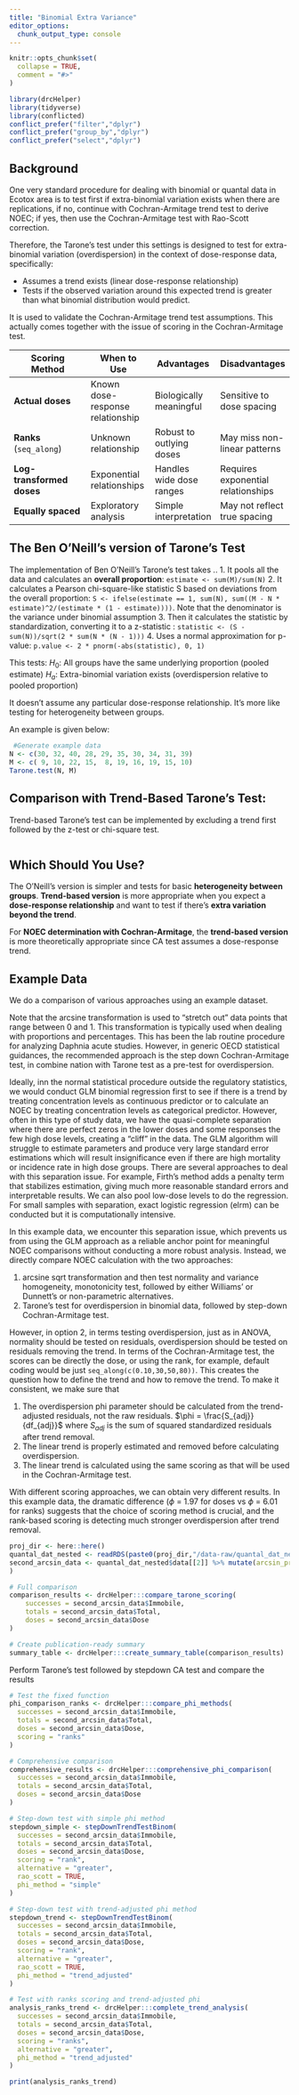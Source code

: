 ```yaml
---
title: "Binomial Extra Variance"
editor_options: 
  chunk_output_type: console
---
```


```r
knitr::opts_chunk$set(
  collapse = TRUE,
  comment = "#>"
)
```

```r
library(drcHelper)
library(tidyverse)
library(conflicted)
conflict_prefer("filter","dplyr")
conflict_prefer("group_by","dplyr")
conflict_prefer("select","dplyr")
```

## Background

One very standard procedure for dealing with binomial or quantal data in Ecotox area is to test first if extra-binomial variation exists when there are replications, if no, continue with Cochran-Armitage trend test to derive NOEC;  if yes, then use the Cochran-Armitage test with Rao-Scott correction. 

Therefore, the Tarone's test under this settings is designed to test for extra-binomial variation (overdispersion) in the context of dose-response data, specifically:

- Assumes a trend exists (linear dose-response relationship)
- Tests if the observed variation around this expected trend is greater than what binomial distribution would predict.

It is used to validate the Cochran-Armitage trend test assumptions. This actually comes together with the issue of scoring in the Cochran-Armitage test. 

| Scoring Method | When to Use | Advantages | Disadvantages |
|----------------|-------------|------------|---------------|
| **Actual doses** | Known dose-response relationship | Biologically meaningful | Sensitive to dose spacing |
| **Ranks** (`seq_along`) | Unknown relationship | Robust to outlying doses | May miss non-linear patterns |
| **Log-transformed doses** | Exponential relationships | Handles wide dose ranges | Requires exponential relationships |
| **Equally spaced** | Exploratory analysis | Simple interpretation | May not reflect true spacing |



## The Ben O'Neill's version of Tarone's Test

The  implementation of Ben O'Neill's Tarone's test takes ..
1. It pools all the data and calculates an **overall proportion**: `estimate <- sum(M)/sum(N)`
2. It calculates a Pearson chi-square-like statistic S based on deviations from the overall proportion: `S <- ifelse(estimate == 1, sum(N), sum((M - N * estimate)^2/(estimate * (1 - estimate))))`. Note that the denominator is the variance under binomial assumption
3. Then it calculates the statistic by standardization, converting it to a z-statistic : `statistic <- (S - sum(N))/sqrt(2 * sum(N * (N - 1)))`
4. Uses a normal approximation for p-value: `p.value <- 2 * pnorm(-abs(statistic), 0, 1)`

This tests:
$H_0$: All groups have the same underlying proportion (pooled estimate)
$H_a$: Extra-binomial variation exists (overdispersion relative to pooled proportion)

It doesn't assume any particular dose-response relationship. It's more like testing for heterogeneity between groups.

An example is given below:

```r
 #Generate example data
N <- c(30, 32, 40, 28, 29, 35, 30, 34, 31, 39)
M <- c( 9, 10, 22, 15,  8, 19, 16, 19, 15, 10)
Tarone.test(N, M)
```


## Comparison with Trend-Based Tarone's Test:

Trend-based Tarone's test can be implemented by excluding a trend first followed by the z-test or chi-square test.

```r

```




## Which Should You Use?

The O'Neill's version is simpler and tests for basic **heterogeneity between groups**. **Trend-based version** is more appropriate when you expect a **dose-response relationship** and want to test if there's **extra variation beyond the trend**.

For **NOEC determination with Cochran-Armitage**, the **trend-based version** is more theoretically appropriate since CA test assumes a dose-response trend.


## Example Data

We do a comparison of various approaches using an example dataset.

Note that the arcsine transformation is used to "stretch out" data points that range between 0 and 1. This transformation is typically used when dealing with proportions and percentages. This has been the lab routine procedure for analyzing Daphnia acute studies. However, in generic OECD statistical guidances, the recommended approach is the step down Cochran-Armitage test, in combine nation with Tarone test as a pre-test for overdispersion.

Ideally, inn the normal statistical procedure outside the regulatory statistics, we would conduct GLM binomial regression first to see if there is a trend by treating concentration levels as continuous predictor or to calculate an NOEC by treating concentration levels as categorical predictor. However, often in this type of study data, we have the quasi-complete separation where there are perfect zeros in the lower doses and some responses the few high dose levels, creating a "cliff" in the data. The GLM algorithm will struggle to estimate parameters and produce very large standard error estimations which will result insignificance even if there are high mortality or incidence rate in high dose groups. There are several approaches to deal with this separation issue. For example, Firth's method adds a penalty term that stabilizes estimation, giving much more reasonable standard errors and interpretable results. We can also pool low-dose levels to do the regression. For small samples with separation, exact logistic regression (elrm) can be conducted but it is computationally intensive. 

In this example data, we encounter this separation issue, which prevents us from using the GLM approach as a reliable anchor point for meaningful NOEC comparisons without conducting a more robust analysis. Instead, we directly compare NOEC calculation with the two approaches: 

1. arcsine sqrt transformation and then test normality and variance homogeneity, monotonicity test, followed by either Williams' or Dunnett's or non-parametric alternatives.
2. Tarone's test for overdispersion in binomial data, followed by step-down Cochran-Armitage test. 

However, in option 2, in terms testing overdispersion, just as in ANOVA, normality should be tested on residuals, overdispersion should be tested on residuals removing the trend. In terms of the Cochran-Armitage test, the scores can be directly the dose, or using the rank, for example, default coding would be just `seq_along(c(0.10,30,50,80))`. This creates the question how to define the trend and how to remove the trend. To make it consistent, we make sure that

1. The overdispersion phi parameter should be calculated from the trend-adjusted residuals, not the raw residuals. $\phi = \frac{S_{adj}}{df_{adj}}$ where $S_{adj}$ is the sum of squared standardized residuals after trend removal.
2. The linear trend is properly estimated and removed before calculating overdispersion.
3. The linear trend is calculated using the same scoring as that will be used in the Cochran-Armitage test.

With different scoring approaches, we can obtain very different results. In this example data, the dramatic difference  ($\phi$ = 1.97 for doses vs $\phi$ = 6.01 for ranks) suggests that the choice of scoring method is crucial, and the rank-based scoring is detecting much stronger overdispersion after trend removal. 



```r
proj_dir <- here::here()
quantal_dat_nested <- readRDS(paste0(proj_dir,"/data-raw/quantal_dat_nested.rds"))
second_arcsin_data <- quantal_dat_nested$data[[2]] %>% mutate(arcsin_prop = asin(sqrt(immob)),Treatment = factor(Treatment, levels = c("Control", sort(as.numeric(unique(Treatment[Treatment != "Control"])))))
)
```


```r
# Full comparison
comparison_results <- drcHelper:::compare_tarone_scoring(
    successes = second_arcsin_data$Immobile,
    totals = second_arcsin_data$Total,
    doses = second_arcsin_data$Dose
)

# Create publication-ready summary
summary_table <- drcHelper:::create_summary_table(comparison_results)
```

Perform Tarone's test followed by stepdown CA test and compare the results

```r
# Test the fixed function
phi_comparison_ranks <- drcHelper:::compare_phi_methods(
  successes = second_arcsin_data$Immobile,
  totals = second_arcsin_data$Total,
  doses = second_arcsin_data$Dose,
  scoring = "ranks"
)

# Comprehensive comparison
comprehensive_results <- drcHelper:::comprehensive_phi_comparison(
  successes = second_arcsin_data$Immobile,
  totals = second_arcsin_data$Total,
  doses = second_arcsin_data$Dose
)
```


```r
# Step-down test with simple phi method
stepdown_simple <- stepDownTrendTestBinom(
  successes = second_arcsin_data$Immobile,
  totals = second_arcsin_data$Total,
  doses = second_arcsin_data$Dose,
  scoring = "rank",
  alternative = "greater",
  rao_scott = TRUE,
  phi_method = "simple"
)

# Step-down test with trend-adjusted phi method
stepdown_trend <- stepDownTrendTestBinom(
  successes = second_arcsin_data$Immobile,
  totals = second_arcsin_data$Total,
  doses = second_arcsin_data$Dose,
  scoring = "rank",
  alternative = "greater",
  rao_scott = TRUE,
  phi_method = "trend_adjusted"
)
```





```r
# Test with ranks scoring and trend-adjusted phi
analysis_ranks_trend <- drcHelper:::complete_trend_analysis(
  successes = second_arcsin_data$Immobile,
  totals = second_arcsin_data$Total,
  doses = second_arcsin_data$Dose,
  scoring = "ranks",
  alternative = "greater",
  phi_method = "trend_adjusted"
)

print(analysis_ranks_trend)
```


